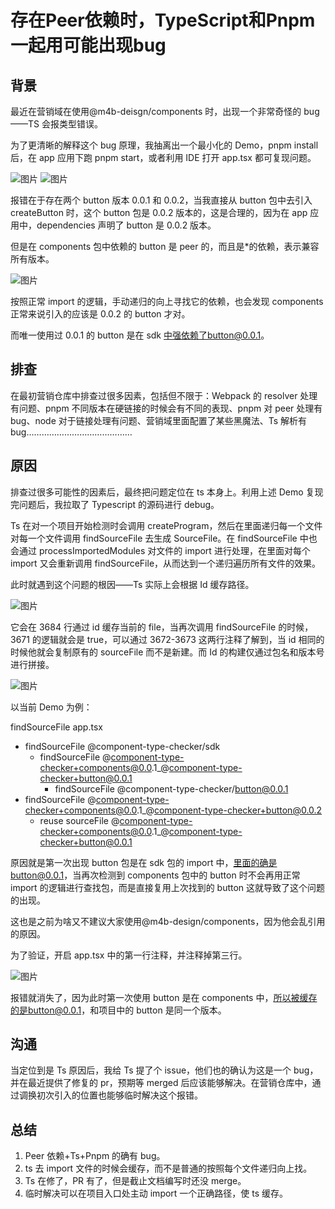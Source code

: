 # 存在Peer依赖时，TypeScript和Pnpm一起用可能出现bug

## 背景

最近在营销域在使用@m4b-deisgn/components 时，出现一个非常奇怪的 bug——TS 会报类型错误。

为了更清晰的解释这个 bug 原理，我抽离出一个最小化的 Demo，pnpm install 后，在 app 应用下跑 pnpm start，或者利用 IDE 打开 app.tsx 都可复现问题。


![图片](/static?p=docs/WEB/static/ts-bug-peer-dep-1.png&r=false)
![图片](/static?p=docs/WEB/static/ts-bug-peer-dep-2.png&r=false)

报错在于存在两个 button 版本 0.0.1 和 0.0.2，当我直接从 button 包中去引入 createButton 时，这个 button 包是 0.0.2 版本的，这是合理的，因为在 app 应用中，dependencies 声明了 button 是 0.0.2 版本。

但是在 components 包中依赖的 button 是 peer 的，而且是\*的依赖，表示兼容所有版本。

![图片](/static?p=docs/WEB/static/ts-bug-peer-dep-3.png&r=false)

按照正常 import 的逻辑，手动递归的向上寻找它的依赖，也会发现 components 正常来说引入的应该是 0.0.2 的 button 才对。

而唯一使用过 0.0.1 的 button 是在 sdk 中强依赖了button@0.0.1。

## 排查

在最初营销仓库中排查过很多因素，包括但不限于：Webpack 的 resolver 处理有问题、pnpm 不同版本在硬链接的时候会有不同的表现、pnpm 对 peer 处理有 bug、node 对于链接处理有问题、营销域里面配置了某些黑魔法、Ts 解析有 bug……………………………………

## 原因

排查过很多可能性的因素后，最终把问题定位在 ts 本身上。利用上述 Demo 复现完问题后，我拉取了 Typescript 的源码进行 debug。

Ts 在对一个项目开始检测时会调用 createProgram，然后在里面递归每一个文件对每一个文件调用 findSourceFile 去生成 SourceFile。在 findSourceFile 中也会通过 processImportedModules 对文件的 import 进行处理，在里面对每个 import 又会重新调用 findSourceFile，从而达到一个递归遍历所有文件的效果。

此时就遇到这个问题的根因——Ts 实际上会根据 Id 缓存路径。

![图片](/static?p=docs/WEB/static/ts-bug-peer-dep-4.png&r=false)

它会在 3684 行通过 id 缓存当前的 file，当再次调用 findSourceFile 的时候，3671 的逻辑就会是 true，可以通过 3672-3673 这两行注释了解到，当 id 相同的时候他就会复制原有的 sourceFile 而不是新建。而 Id 的构建仅通过包名和版本号进行拼接。

![图片](/static?p=docs/WEB/static/ts-bug-peer-dep-5.png&r=false)

以当前 Demo 为例：

findSourceFile app.tsx

-   findSourceFile @component-type-checker/sdk
    -   findSourceFile @component-type-checker+components@0.0.1_@component-type-checker+button@0.0.1
        -   findSourceFile @component-type-checker/button@0.0.1
-   findSourceFile @component-type-checker+components@0.0.1_@component-type-checker+button@0.0.2
    -   reuse sourceFile @component-type-checker+components@0.0.1_@component-type-checker+button@0.0.1

原因就是第一次出现 button 包是在 sdk 包的 import 中，里面的确是button@0.0.1，当再次检测到 components 包中的 button 时不会再用正常 import 的逻辑进行查找包，而是直接复用上次找到的 button 这就导致了这个问题的出现。

这也是之前为啥又不建议大家使用@m4b-design/components，因为他会乱引用的原因。

为了验证，开启 app.tsx 中的第一行注释，并注释掉第三行。

![图片](/static?p=docs/WEB/static/ts-bug-peer-dep-6.png&r=false)

报错就消失了，因为此时第一次使用 button 是在 components 中，所以被缓存的是button@0.0.1，和项目中的 button 是同一个版本。

## 沟通

当定位到是 Ts 原因后，我给 Ts 提了个 issue，他们也的确认为这是一个 bug，并在最近提供了修复的 pr，预期等 merged 后应该能够解决。在营销仓库中，通过调换初次引入的位置也能够临时解决这个报错。

## 总结

1. Peer 依赖+Ts+Pnpm 的确有 bug。
1. ts 去 import 文件的时候会缓存，而不是普通的按照每个文件递归向上找。
1. Ts 在修了，PR 有了，但是截止文档编写时还没 merge。
1. 临时解决可以在项目入口处主动 import 一个正确路径，使 ts 缓存。

